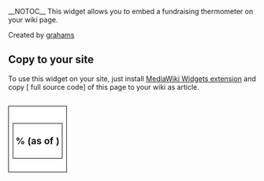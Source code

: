 <noinclude>__NOTOC__
This widget allows you to embed a fundraising thermometer on your wiki page.

Created by [http://wiki.dosburros.com/User:grahams grahams]

<!--
== Using this widget ==
For information on how to use this widget, see [http://www.mediawikiwidgets.org/Twitter widget description page on MediaWikiWidgets.org].-->

== Copy to your site ==
To use this widget on your site, just install [http://www.mediawiki.org/wiki/Extension:Widgets MediaWiki Widgets extension] and copy [{{fullurl:{{FULLPAGENAME}}|action=edit}} full source code] of this page to your wiki as '''{{FULLPAGENAME}}''' article.

</noinclude><includeonly>

<div id="thermoCanvasDiv" style="text-align: center">

<script>
<!--{if isset($percentage)}-->
var ratio = <!--{$percentage}--> / 100;
<!--{else}-->
var ratio = <!--{$currentTotal}--> / <!--{$goal}-->;
<!--{assign var="percentage" value="`$currentTotal/$goal*100`"}-->
<!--{/if}-->
</script>


<!--{if $framed eq 'true'}-->
<table cellspacing="0" cellpadding="5" border="0" style="float:right;
margin-left: 10px;"><tr valign="top"><td style="border: 1px solid black;
padding: 8px; background: white;"><h3 style="text-align: center; border: 1px
solid black; padding: 5px; background: white"><!--{math
equation="round(per)" per=$percentage}-->%
<!--{if isset($asof)}-->(as of <!--{$asof}-->)<!--{/if}--></h3>
<!--{/if}-->

<canvas id="thermoCanvas" width="<!--{$width}-->px" height="<!--{$height}-->px"></canvas>

<!--{if $framed eq 'true'}-->
</td>
</tr></table>
<!--{/if}-->

</div>

<script>
var canvas = document.getElementById('thermoCanvas');
var ctx = canvas.getContext('2d');

var wallWidth = 5;
var wallColor = 'black';
var fillColor = 'red';

// bulb parameters
var radius = (canvas.width / 2) - (wallWidth / 2);
var x = canvas.width / 2;
var y = canvas.height - (radius + wallWidth);
var endAngle = 1.3 * Math.PI;
var startAngle = 1.7 * Math.PI;
var counterClockwise = false;

// tube parameters
var tubeHeightFromTop = 0;

// compute where the walls meet the bulb
var rightSideStartX = x + radius * Math.cos(startAngle);
var rightSideStartY = y + radius * Math.sin(startAngle);
var leftSideStartX = x + radius * Math.cos(endAngle);
var leftSideStartY = y + radius * Math.sin(endAngle);
var tubeWidth = rightSideStartX - leftSideStartX;

ctx.strokeStyle = wallColor;
ctx.fillStyle = fillColor;
ctx.lineWidth = wallWidth;

// draw bulb
ctx.save();

ctx.beginPath();
ctx.arc(x, y, radius, startAngle, endAngle, counterClockwise);
ctx.fill();
ctx.stroke();

ctx.restore();

// fill percentage
ctx.save();

ctx.beginPath();
ctx.strokeStyle = fillColor;
ctx.fillStyle = fillColor;
ctx.lineWidth = wallWidth;

var tubeHeight = leftSideStartY - tubeHeightFromTop;
var fillHeight = tubeHeight * ratio;

ctx.rect(leftSideStartX, leftSideStartY - fillHeight, tubeWidth, fillHeight);
ctx.fill();
ctx.stroke();

ctx.restore();

// draw sides
ctx.save();

ctx.beginPath();
ctx.moveTo(rightSideStartX+2, rightSideStartY+4);
ctx.lineTo(rightSideStartX, tubeHeightFromTop);

ctx.moveTo(leftSideStartX-2, leftSideStartY+4);
ctx.lineTo(leftSideStartX, tubeHeightFromTop);
ctx.stroke();

ctx.restore();
</script>

</includeonly>
